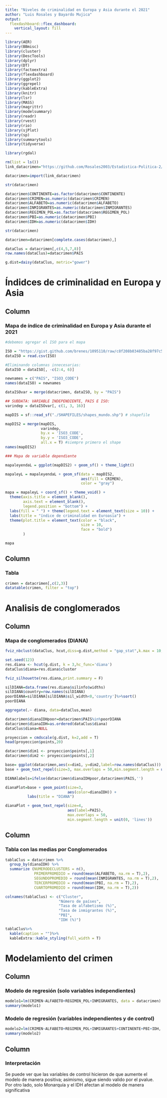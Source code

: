 ---
title: "Niveles de criminalidad en Europa y Asia durante el 2021"
author: "Luis Rosales y Bayardo Mujica"
output: 
  flexdashboard::flex_dashboard:
    vertical_layout: fill
---

```{r setup, include=FALSE}
library(AER)
library(BBmisc)
library(cluster)
library(DescTools)
library(dplyr)
library(DT)
library(factoextra)
library(flexdashboard)
library(ggplot2)
library(ggrepel)
library(kableExtra)
library(knitr)
library(lsr)
library(MASS)
library(magrittr)
library(modelsummary)
library(readr)
library(rvest)
library(rio)
library(sjPlot)
library(sp)
library(summarytools)
library(tidyverse)

library(rgdal)

rm(list = ls())
link_datacrimen="https://github.com/Rosales2003/Estadistica-Politica-2/raw/main/Data_Eurasia_Crimen.xlsx"

datacrimen=import(link_datacrimen)
```

```{r include=FALSE}
str(datacrimen)
```

```{r include=FALSE}
datacrimen$CONTINENTE=as.factor(datacrimen$CONTINENTE)
datacrimen$CRIMEN=as.numeric(datacrimen$CRIMEN)
datacrimen$ALFABETO=as.numeric(datacrimen$ALFABETO)
datacrimen$INMIGRANTES=as.numeric(datacrimen$INMIGRANTES)
datacrimen$REGIMEN_POL=as.factor(datacrimen$REGIMEN_POL)
datacrimen$PBI=as.numeric(datacrimen$PBI)
datacrimen$IDH=as.numeric(datacrimen$IDH)
```

```{r include=FALSE}
str(datacrimen)
```

```{r include=FALSE}
datacrimen=datacrimen[complete.cases(datacrimen),]
```

```{r include=FALSE}
dataClus = datacrimen[,c(4,5,7,8)]
row.names(dataClus)=datacrimen$PAIS
```

```{r include=FALSE}
g.dist=daisy(dataClus, metric="gower")
```

# Índidces de criminalidad en Europa y Asia

## Column {data-width="500"}

### Mapa de índice de criminalidad en Europa y Asia durante el 2021

```{r include=FALSE}

#debemos agregar el ISO para el mapa

ISO = "https://gist.github.com/brenes/1095110/raw/c8f208b03485ba28f97c500ab7271e8bce43b9c6/paises.csv"
dataISO = read.csv(ISO)

#Eliminando columnas innecesarias:
dataISO = dataISO[, -c(2:4, 6)]

newnames = c("PAIS", "ISO3_CODE")
names(dataISO) = newnames

dataISOvar = merge(datacrimen, dataISO, by = "PAIS")
```

```{r include=FALSE}
## SUBDATA: VARIABLE INDEPENDIENTE, PAIS E ISO:
varindep = dataISOvar[, c(1, 3, 16)]
```

```{r include=FALSE}
mapDIS = sf::read_sf("./SHAPEFILES/shapes_mundo.shp") # shapefile
```

```{r include=FALSE}
mapDIS2 = merge(mapDIS,
                varindep,
                by.x = 'ISO3_CODE',
                by.y = 'ISO3_CODE',
                all.x = T) #siempre primero el shape
names(mapDIS2)
```

```{r}
### Mapa de variable dependiente

mapaleyendaL = ggplot(mapDIS2) + geom_sf() + theme_light()

mapaleyL = mapaleyendaL + geom_sf(data = mapDIS2,
                                  aes(fill = CRIMEN),
                                  color = "gray")

mapa = mapaleyL + coord_sf() + theme_void() +
  theme(axis.title = element_blank(),
        axis.text = element_blank(),
        legend.position = "bottom") + 
  labs(fill = " ") + theme(legend.text = element_text(size = 10)) +
  labs(title = "índice de criminalidad en Euroasia") +
  theme(plot.title = element_text(color = "black",
                                  size = 10,
                                  face = "bold")
        )

mapa
```

## Column {data-width="500"}

### Tabla

```{r include=FALSE}
crimen = datacrimen[,c(2,3)]
datatable(crimen, filter = "top")
```

# Analisis de conglomerados

## Column {data-width="500"}

### Mapa de conglomerados (DIANA)

```{r include=FALSE}
fviz_nbclust(dataClus, hcut,diss=g.dist,method = "gap_stat",k.max = 10,verbose = F,hc_func = "diana")
```

```{r include=FALSE}
set.seed(123)
res.diana <- hcut(g.dist, k = 3,hc_func='diana')
dataClus$diana=res.diana$cluster
```

```{r include=FALSE}
fviz_silhouette(res.diana,print.summary = F)
```

```{r include=FALSE}
silDIANA=data.frame(res.diana$silinfo$widths)
silDIANA$country=row.names(silDIANA)
poorDIANA=silDIANA[silDIANA$sil_width<0,'country']%>%sort()
poorDIANA
```

```{r include=FALSE}
aggregate(.~ diana, data=dataClus,mean)
```

```{r include=FALSE}
datacrimen$dianaIDHpoor=datacrimen$PAIS%in%poorDIANA
datacrimen$dianaIDH=as.ordered(dataClus$diana)
dataClus$diana=NULL
```

```{r include=FALSE}
proyeccion = cmdscale(g.dist, k=2,add = T) 
head(proyeccion$points,20)
```

```{r include=FALSE}
datacrimen$dim1 <- proyeccion$points[,1]
datacrimen$dim2 <- proyeccion$points[,2]
```

```{r include=FALSE}
base= ggplot(datacrimen,aes(x=dim1, y=dim2,label=row.names(dataClus))) 
base + geom_text_repel(size=3, max.overlaps = 50,min.segment.length = unit(0, 'lines'))
```

```{r}
DIANAlabels=ifelse(datacrimen$dianaIDHpoor,datacrimen$PAIS,'')

dianaPlot=base + geom_point(size=3,
                            aes(color=dianaIDH)) + 
          labs(title = "DIANA")

dianaPlot + geom_text_repel(size=4,
                            aes(label=PAIS), 
                            max.overlaps = 50,
                            min.segment.length = unit(0, 'lines'))
```

## Column {data-width="500"}

### Tabla con las medias por Conglomerados

```{r}
tablaClus = datacrimen %>% 
  group_by(dianaIDH) %>%
  summarize (NUMERODECLUSTERS = n(),
             PRIMERPROMEDIO = round(mean(ALFABETO, na.rm = T),2),
             SEGUNDOPROMEDIO = round(mean(INMIGRANTES, na.rm = T),2),
             TERCERPROMEDIO = round(mean(PBI, na.rm = T),2),
             CUARTOPROMEDIO = round(mean(IDH, na.rm = T),2))
```

```{r}
colnames(tablaClus) <- c("Cluster",
                        "Número de países",
                        "Tasa de alfabetismo (%)",
                        "Tasa de inmigrantes (%)",
                        "PBI", 
                        "IDH (%)")
```

```{r}
tablaClus%>%
  kable(caption = "")%>%
  kableExtra::kable_styling(full_width = T)
```

# Modelamiento del crimen

## Column {data-width="600"}

### Modelo de regresión (solo variables independientes)

```{r}
modelo1=lm(CRIMEN~ALFABETO+REGIMEN_POL+INMIGRANTES, data = datacrimen)
summary(modelo1)
```


### Modelo de regresión (variables independientes y de control)

```{r}
modelo2=lm(CRIMEN~ALFABETO+REGIMEN_POL+INMIGRANTES+CONTINENTE+PBI+IDH, data = datacrimen)
summary(modelo2)
```

## Column {data-width="400"}

### Interpretación

Se puede ver que las variables de control hicieron de que aumente el modelo de manera positiva; asimismo, sigue siendo valido por el pvalue. Por otro lado, solo Monarquía y el IDH afectan al modelo de manera significativa